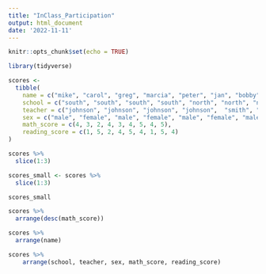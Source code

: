 ```yaml
---
title: "InClass_Participation"
output: html_document
date: '2022-11-11'
---
```


```r
knitr::opts_chunk$set(echo = TRUE)

library(tidyverse)

scores <- 
  tibble(
    name = c("mike", "carol", "greg", "marcia", "peter", "jan", "bobby", "cindy", "alice"),
    school = c("south", "south", "south", "south", "north", "north", "north", "south", "south"),
    teacher = c("johnson", "johnson", "johnson", "johnson",  "smith", "smith", "smith", "perry", "perry"),
    sex = c("male", "female", "male", "female", "male", "female", "male", "female", "female"),
    math_score = c(4, 3, 2, 4, 3, 4, 5, 4, 5),
    reading_score = c(1, 5, 2, 4, 5, 4, 1, 5, 4)
)

```



```r

scores %>% 
  slice(1:3)


```

```r
scores_small <- scores %>% 
  slice(1:3)


```




```r

scores_small

```




```r

scores %>% 
  arrange(desc(math_score))

```





```r
scores %>% 
  arrange(name)
```


```r
scores %>%
    arrange(school, teacher, sex, math_score, reading_score)
```

